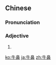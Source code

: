 ==Chinese==
{{zh-forms}}

===Pronunciation===
{{zh-pron
|m=niúbí
|cat=a
}}

===Adjective===
{{zh-adj}}

# {{euphemistic form of|牛屄|lang=zh}}

[[ko:牛鼻]]
[[ja:牛鼻]]
[[zh:牛鼻]]